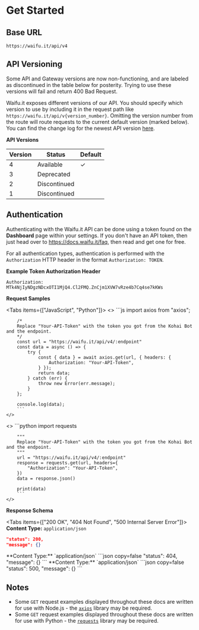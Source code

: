 

# Get Started
## Base URL

```
https://waifu.it/api/v4
```

## API Versioning

<Callout type="error" emoji="❌">
  Some API and Gateway versions are now non-functioning, and are labeled as discontinued in the table below for posterity. 
  Trying to use these versions will fail and return 400 Bad Request.
</Callout>

Waifu.it exposes different versions of our API. You should specify which version to use by including it in the request path 
like `https://waifu.it/api/v{version_number}`. Omitting the version number from the route will route requests to the current 
default version (marked below). You can find the change log for the newest API version [here](https://github.com/WaifuAPI/api/releases).

**API Versions**

| Version | Status       | Default |
|---------|--------------|---------|
| 4       | Available    | ✓       |
| 3       | Deprecated   |         |
| 2       | Discontinued |         |
| 1       | Discontinued |         |


## Authentication

Authenticating with the Waifu.it API can be done using a token found on the **Dashboard** page within your settings. 
If you don't have an API token, then just head over to https://docs.waifu.it/faq, then read and get one for free.

For all authentication types, authentication is performed with the `Authorization` HTTP header in the format `Authorization: TOKEN`.

**Example Token Authorization Header**

```
Authorization: MTk4NjIyNDgzNDcxOTI1MjQ4.Cl2FMQ.ZnCjm1XVW7vRze4b7Cq4se7kKWs
```


**Request Samples**

<Tabs items={["JavaScript", "Python"]}>
  <Tab>
    <>
        ```js
        import axios from "axios";

        /*
        Replace "Your-API-Token" with the token you got from the Kohai Bot and the endpoint.
        */
        const url = "https://waifu.it/api/v4/:endpoint"
        const data = async () => {
            try {
                const { data } = await axios.get(url, { headers: {
                    Authorization: "Your-API-Token",
                } });
                return data;
            } catch (err) {
                throw new Error(err.message);
            }
        };

        console.log(data);
        ```
    </>

  </Tab>
  <Tab>
    <>
        ```python
        import requests

        """
        Replace "Your-API-Token" with the token you got from the Kohai Bot and the endpoint.
        """
        url = "https://waifu.it/api/v4/:endpoint"
        response = requests.get(url, headers={
            "Authorization": "Your-API-Token",
        })
        data = response.json()

        print(data)
        ```
    </>
  </Tab>
</Tabs>

**Response Schema**

<Tabs items={["200 OK", "404 Not Found", "500 Internal Server Error"]}>
  <Tab>
  **Content Type:** `application/json`
  ```json copy=false
  "status": 200,
  "message": {}
  ```
  </Tab>
  <Tab>
  **Content Type:** `application/json`
  ```json copy=false
  "status": 404,
  "message": {}
  ```
  </Tab>
  <Tab>
  **Content Type:** `application/json`
  ```json copy=false
  "status": 500,
  "message": {}
  ```
  </Tab>
</Tabs>


## Notes

- Some `GET` request examples displayed throughout these docs are written for use with Node.js - the [`axios`](https://axios-http.com) library may be required.
- Some `GET` request examples displayed throughout these docs are written for use with Python - the [`requests`](https://requests.readthedocs.io) library may be required.
